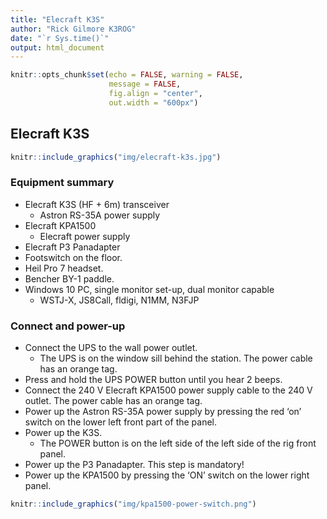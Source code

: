 ```yaml
---
title: "Elecraft K3S"
author: "Rick Gilmore K3ROG"
date: "`r Sys.time()`"
output: html_document
---
```


```r
knitr::opts_chunk$set(echo = FALSE, warning = FALSE, 
                      message = FALSE,
                      fig.align = "center",
                      out.width = "600px")
```

## Elecraft K3S

```r
knitr::include_graphics("img/elecraft-k3s.jpg")
```

### Equipment summary

- Elecraft K3S (HF + 6m) transceiver
  - Astron RS-35A power supply
- Elecraft KPA1500
  - Elecraft power supply
- Elecraft P3 Panadapter
- Footswitch on the floor.
- Heil Pro 7 headset.
- Bencher BY-1 paddle.
- Windows 10 PC, single monitor set-up, dual monitor capable
  - WSTJ-X, JS8Call, fldigi, N1MM, N3FJP

### Connect and power-up

- Connect the UPS to the wall power outlet.
    - The UPS is on the window sill behind the station. 
    The power cable has an orange tag.
- Press and hold the UPS POWER button until you hear 2 beeps.
- Connect the 240 V Elecraft KPA1500 power supply cable to the 240 V outlet.
The power cable has an orange tag.
- Power up the Astron RS-35A power supply by pressing the red 'on' switch on the lower left front part of the panel.
- Power up the K3S.
    - The POWER button is on the left side of the left side of the rig front panel.
- Power up the P3 Panadapter.
This step is mandatory!
- Power up the KPA1500 by pressing the 'ON' switch on the lower right panel.

```r
knitr::include_graphics("img/kpa1500-power-switch.png")
```

